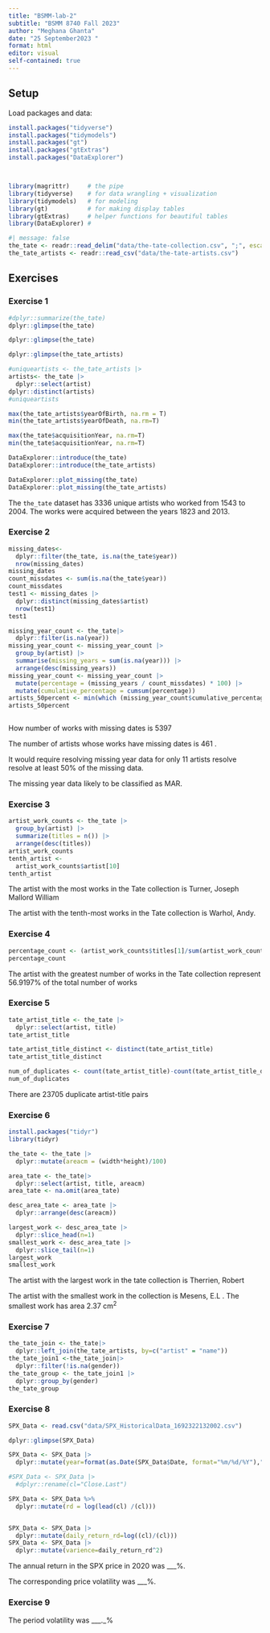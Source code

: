 ```yaml
---
title: "BSMM-lab-2"
subtitle: "BSMM 8740 Fall 2023"
author: "Meghana Ghanta"
date: "25 September2023 "
format: html
editor: visual
self-contained: true
---
```


## Setup

Load packages and data:

```r
install.packages("tidyverse")
install.packages("tidymodels")
install.packages("gt")
install.packages("gtExtras")
install.packages("DataExplorer")
```

```         
```

```         
```

```r
library(magrittr)     # the pipe
library(tidyverse)    # for data wrangling + visualization
library(tidymodels)   # for modeling
library(gt)           # for making display tables
library(gtExtras)     # helper functions for beautiful tables
library(DataExplorer) #
```

```r
#| message: false
the_tate <- readr::read_delim("data/the-tate-collection.csv", ";", escape_double = FALSE, trim_ws = TRUE)
the_tate_artists <- readr::read_csv("data/the-tate-artists.csv")
```

## Exercises

### Exercise 1

```r
#dplyr::summarize(the_tate)
dplyr::glimpse(the_tate)
```

```r
dplyr::glimpse(the_tate)

```

```r
dplyr::glimpse(the_tate_artists)
```

```r
#uniqueartists <- the_tate_artists |>
artists<- the_tate |>
  dplyr::select(artist)  
dplyr::distinct(artists)
#uniqueartists
```

```r
max(the_tate_artists$yearOfBirth, na.rm = T)
min(the_tate_artists$yearOfDeath, na.rm=T)
```

```r
max(the_tate$acquisitionYear, na.rm=T)
min(the_tate$acquisitionYear, na.rm=T)
```

```r
DataExplorer::introduce(the_tate)
DataExplorer::introduce(the_tate_artists)
```

```r
DataExplorer::plot_missing(the_tate)
DataExplorer::plot_missing(the_tate_artists)
```

The `the_tate` dataset has 3336 unique artists who worked from 1543 to 2004. The works were acquired between the years 1823 and 2013.

### Exercise 2

```r
missing_dates<-
  dplyr::filter(the_tate, is.na(the_tate$year))
  nrow(missing_dates)
missing_dates
count_missdates <- sum(is.na(the_tate$year))
count_missdates
test1 <- missing_dates |>
  dplyr::distinct(missing_dates$artist)
  nrow(test1)
test1
```

```r
missing_year_count <- the_tate|>
  dplyr::filter(is.na(year)) 
missing_year_count <- missing_year_count |>
  group_by(artist) |>
  summarise(missing_years = sum(is.na(year))) |>
  arrange(desc(missing_years))
missing_year_count <- missing_year_count |>
  mutate(percentage = (missing_years / count_missdates) * 100) |>
  mutate(cumulative_percentage = cumsum(percentage))
artists_50percent <- min(which (missing_year_count$cumulative_percentage >= 50))
artists_50percent
```

```r

```

How number of works with missing dates is 5397

The number of artists whose works have missing dates is 461 .

It would require resolving missing year data for only 11 artists resolve resolve at least 50% of the missing data.

The missing year data likely to be classified as MAR.

### Exercise 3

```r
artist_work_counts <- the_tate |>
  group_by(artist) |>
  summarize(titles = n()) |>
  arrange(desc(titles))
artist_work_counts
tenth_artist <- 
  artist_work_counts$artist[10]
tenth_artist
```

The artist with the most works in the Tate collection is Turner, Joseph Mallord William

The artist with the tenth-most works in the Tate collection is Warhol, Andy.

### Exercise 4

```r
percentage_count <- (artist_work_counts$titles[1]/sum(artist_work_counts$titles))*100
percentage_count
```

The artist with the greatest number of works in the Tate collection represent 56.9197% of the total number of works

### Exercise 5

```r
tate_artist_title <- the_tate |>
  dplyr::select(artist, title)
tate_artist_title

tate_artist_title_distinct <- distinct(tate_artist_title)
tate_artist_title_distinct

num_of_duplicates <- count(tate_artist_title)-count(tate_artist_title_distinct)
num_of_duplicates
```

There are 23705 duplicate artist-title pairs

### Exercise 6

```r
install.packages("tidyr")
library(tidyr)
```

```r
the_tate <- the_tate |>
  dplyr::mutate(areacm = (width*height)/100)

```

```r
area_tate <- the_tate|>
  dplyr::select(artist, title, areacm)
area_tate <- na.omit(area_tate)

desc_area_tate <- area_tate |>
  dplyr::arrange(desc(areacm))

largest_work <- desc_area_tate |>
  dplyr::slice_head(n=1)
smallest_work <- desc_area_tate |>
  dplyr::slice_tail(n=1)
largest_work
smallest_work

```

The artist with the largest work in the tate collection is Therrien, Robert

The artist with the smallest work in the collection is Mesens, E.L . The smallest work has area 2.37 $\text{cm}^2$

### Exercise 7

```r
the_tate_join <- the_tate|>
  dplyr::left_join(the_tate_artists, by=c("artist" = "name"))
the_tate_join1 <-the_tate_join|>
  dplyr::filter(!is.na(gender))
the_tate_group <- the_tate_join1 |>
  dplyr::group_by(gender)
the_tate_group

```

### Exercise 8

```r
SPX_Data <- read.csv("data/SPX_HistoricalData_1692322132002.csv")
```

```r
dplyr::glimpse(SPX_Data)

```

```r
SPX_Data <- SPX_Data |>
  dplyr::mutate(year=format(as.Date(SPX_Data$Date, format="%m/%d/%Y"),"%Y"))

#SPX_Data <- SPX_Data |>
  #dplyr::rename(cl="Close.Last")

SPX_Data <- SPX_Data %>%
  dplyr::mutate(rd = log(lead(cl) /(cl)))


SPX_Data <- SPX_Data |>
  dplyr::mutate(daily_return_rd=log((cl)/(cl)))
SPX_Data <- SPX_Data |>
  dplyr::mutate(varience=daily_return_rd^2)
```

The annual return in the SPX price in 2020 was \_\_\_%.

The corresponding price volatility was \_\_\_%.

### Exercise 9

The period volatility was \_\_\_.\_%

### 
